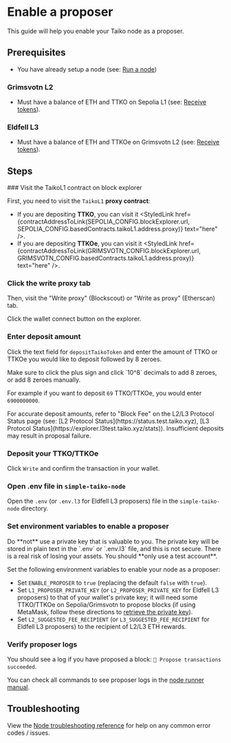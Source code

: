 
# Enable a proposer

This guide will help you enable your Taiko node as a proposer.

## Prerequisites

- You have already setup a node (see: [Run a node](/docs/guides/run-a-node))

### Grimsvotn L2

- Must have a balance of ETH and TTKO on Sepolia L1 (see: [Receive tokens](/docs/guides/receive-tokens)).

### Eldfell L3

- Must have a balance of ETH and TTKOe on Grimsvotn L2 (see: [Receive tokens](/docs/guides/receive-tokens)).

## Steps

<Steps>
### Visit the TaikoL1 contract on block explorer

First, you need to visit the `TaikoL1` **proxy contract**:

- If you are depositing **TTKO**, you can visit it <StyledLink href={contractAddressToLink(SEPOLIA_CONFIG.blockExplorer.url, SEPOLIA_CONFIG.basedContracts.taikoL1.address.proxy)} text="here" />.
- If you are depositing **TTKOe**, you can visit it <StyledLink href={contractAddressToLink(GRIMSVOTN_CONFIG.blockExplorer.url, GRIMSVOTN_CONFIG.basedContracts.taikoL1.address.proxy)} text="here" />.

### Click the write proxy tab

Then, visit the "Write proxy" (Blockscout) or "Write as proxy" (Etherscan) tab.

Click the wallet connect button on the explorer.

### Enter deposit amount

Click the text field for `depositTaikoToken` and enter the amount of TTKO or TTKOe you would like to deposit followed by 8 zeroes.

<Callout type="warning">
  Make sure to click the plus sign and click `10^8` decimals to add 8 zeroes, or
  add 8 zeroes manually.
</Callout>

For example if you want to deposit `69` TTKO/TTKOe, you would enter `6900000000`.

<Callout type="note">
  For accurate deposit amounts, refer to "Block Fee" on the L2/L3 Protocol Status page (see: [L2 Protocol Status](https://status.test.taiko.xyz), [L3 Protocol Status](https://explorer.l3test.taiko.xyz/stats)).
  Insufficient deposits may result in proposal failure.
</Callout>

### Deposit your TTKO/TTKOe

Click `Write` and confirm the transaction in your wallet.

### Open .env file in `simple-taiko-node`

Open the `.env` (or `.env.l3` for Eldfell L3 proposers) file in the `simple-taiko-node` directory.

### Set environment variables to enable a proposer

<Callout type="warning">
  Do **not** use a private key that is valuable to you. The private key will be
  stored in plain text in the `.env` or `.env.l3` file, and this is not secure.
  There is a real risk of losing your assets. You should **only use a test
  account**.
</Callout>

Set the following environment variables to enable your node as a proposer:

- Set `ENABLE_PROPOSER` to `true` (replacing the default `false` with `true`).
- Set `L1_PROPOSER_PRIVATE_KEY` (or `L2_PROPOSER_PRIVATE_KEY` for Eldfell L3 proposers) to that of your wallet's private key; it will need some TTKO/TTKOe on Sepolia/Grimsvotn to propose blocks (if using MetaMask, follow these directions to [retrieve the private key](https://metamask.zendesk.com/hc/en-us/articles/360015289632-How-to-export-an-account-s-private-key)).
- Set `L2_SUGGESTED_FEE_RECIPIENT` (or `L3_SUGGESTED_FEE_RECIPIENT` for Eldfell L3 proposers) to the recipient of L2/L3 ETH rewards.

### Verify proposer logs

You should see a log if you have proposed a block: `📝 Propose transactions succeeded`.

You can check all commands to see proposer logs in the [node runner manual](/docs/manuals/node-runner-manual#view-client-proposer-logs).

</Steps>

## Troubleshooting

View the [Node troubleshooting reference](/docs/reference/node-troubleshooting) for help on any common error codes / issues.
